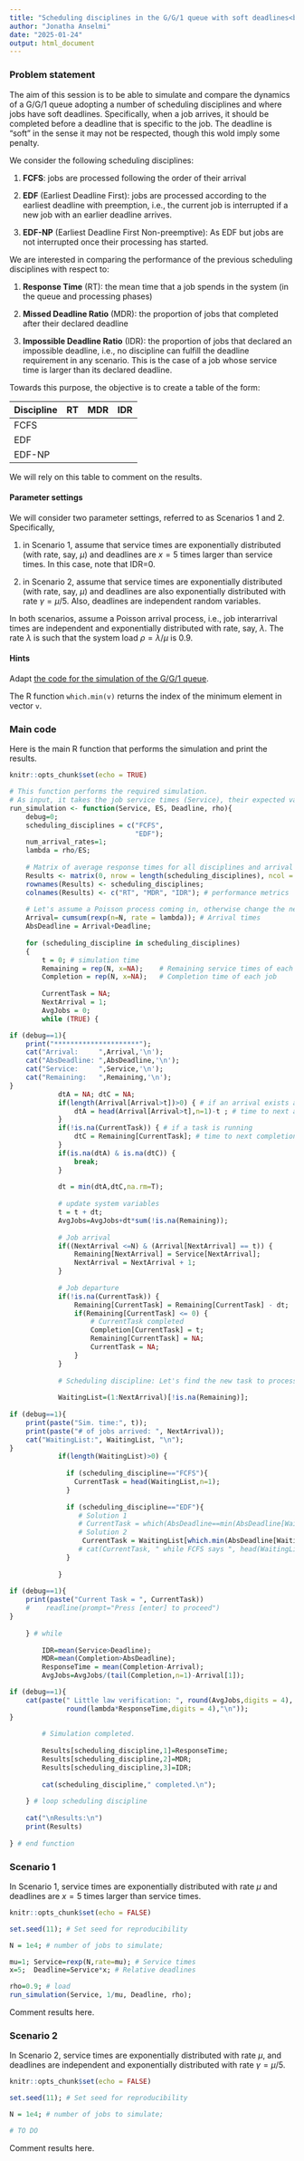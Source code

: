 ```yaml
---
title: "Scheduling disciplines in the G/G/1 queue with soft deadlines<br><small>Évaluation de Performances 2025, TD #2 and #3, INFO4, Polytech Grenoble</small>"
author: "Jonatha Anselmi"
date: "2025-01-24"
output: html_document
---
```


### Problem statement

The aim of this session is to be able to simulate and compare the dynamics of a G/G/1 queue adopting a number of scheduling disciplines and where jobs have soft deadlines. Specifically, when a job arrives, it should be completed before a deadline that is specific to the job.
The deadline is "soft" in the sense it may not be respected, though this wold imply some penalty.

We consider the following scheduling disciplines: 

1. **FCFS**: jobs are processed following the order of their arrival
    
2. **EDF** (Earliest Deadline First): jobs are processed according to the earliest deadline with preemption, i.e., the current job is interrupted if a new job with an earlier deadline  arrives.
    
3. **EDF-NP** (Earliest Deadline First Non-preemptive): As EDF but jobs are not interrupted once their processing has started.


We are interested in comparing the performance of the previous scheduling disciplines with respect to:

1. **Response Time** (RT): the mean time that a job spends in the system (in the queue and processing phases)
    
2. **Missed Deadline Ratio** (MDR): the proportion of jobs that completed after their declared deadline
    
3. **Impossible Deadline Ratio** (IDR): the proportion of jobs that declared an impossible deadline, i.e., no discipline can fulfill the deadline requirement in any scenario. This is the case of a job whose service time is larger than its declared deadline.

Towards this purpose, the objective is to create a table of the form:

|Discipline| RT  	|  MDR 	|  IDR 	|
|:---	|:---	|:---	|:---	|
|FCFS|   	|   	|   	|
|EDF|   	|   	|   	|
|EDF-NP|   	|   	|   	|

We will rely on this table to comment on the results.

#### Parameter settings

We will consider two parameter settings, referred to as Scenarios 1 and 2.
Specifically,

1. in Scenario 1, assume that service times are exponentially distributed (with rate, say, $\mu$) and deadlines are $x=5$ times larger than service times. In this case, note that IDR=0.

2. in Scenario 2, assume that service times are exponentially distributed (with rate, say, $\mu$) and deadlines are also exponentially distributed with rate $\gamma=\mu/5$. Also, deadlines are independent random variables.

In both scenarios, assume a Poisson arrival process, i.e., job interarrival times are independent and exponentially distributed with rate, say, $\lambda$.
The rate $\lambda$ is such that the system load $\rho=\lambda/\mu$ is 0.9.



#### Hints

Adapt [the code for the simulation of the G/G/1 queue](https://rpubs.com/janselmi/GG1_scheduling_disciplines).

The R function <code>which.min(v)</code> returns the index of the minimum element in vector <code>v</code>.

### Main code

Here is the main R function that performs the simulation and print the results.

```r
knitr::opts_chunk$set(echo = TRUE)

# This function performs the required simulation.
# As input, it takes the job service times (Service), their expected value (ES), the job deadlines (relative to the absolute job arrival time), and the system load
run_simulation <- function(Service, ES, Deadline, rho){
    debug=0;
    scheduling_disciplines = c("FCFS",
                               "EDF");
    num_arrival_rates=1;
    lambda = rho/ES;
    
    # Matrix of average response times for all disciplines and arrival rates
    Results <- matrix(0, nrow = length(scheduling_disciplines), ncol = 3);
    rownames(Results) <- scheduling_disciplines;
    colnames(Results) <- c("RT", "MDR", "IDR"); # performance metrics
    
    # Let's assume a Poisson process coming in, otherwise change the next line
    Arrival= cumsum(rexp(n=N, rate = lambda)); # Arrival times
    AbsDeadline = Arrival+Deadline;
    
    for (scheduling_discipline in scheduling_disciplines)
    {
        t = 0; # simulation time
        Remaining = rep(N, x=NA);    # Remaining service times of each job
        Completion = rep(N, x=NA);   # Completion time of each job
        
        CurrentTask = NA;
        NextArrival = 1;
        AvgJobs = 0;
        while (TRUE) {

if (debug==1){
    print("*********************");
    cat("Arrival:     ",Arrival,'\n');
    cat("AbsDeadline: ",AbsDeadline,'\n');
    cat("Service:     ",Service,'\n');
    cat("Remaining:   ",Remaining,'\n');
}
            dtA = NA; dtC = NA;
            if(length(Arrival[Arrival>t])>0) { # if an arrival exists after t
                dtA = head(Arrival[Arrival>t],n=1)-t ; # time to next arrival
            }
            if(!is.na(CurrentTask)) { # if a task is running
                dtC = Remaining[CurrentTask]; # time to next completion
            }
            if(is.na(dtA) & is.na(dtC)) {
                break;
            } 
        
            dt = min(dtA,dtC,na.rm=T);
        
            # update system variables
            t = t + dt;
            AvgJobs=AvgJobs+dt*sum(!is.na(Remaining));
            
            # Job arrival
            if((NextArrival <=N) & (Arrival[NextArrival] == t)) {
                Remaining[NextArrival] = Service[NextArrival];
                NextArrival = NextArrival + 1;
            }
        
            # Job departure
            if(!is.na(CurrentTask)) {
                Remaining[CurrentTask] = Remaining[CurrentTask] - dt;
                if(Remaining[CurrentTask] <= 0) {
                    # CurrentTask completed
                    Completion[CurrentTask] = t;
                    Remaining[CurrentTask] = NA;
                    CurrentTask = NA;
                }
            }
            
            # Scheduling discipline: Let's find the new task to process
            
            WaitingList=(1:NextArrival)[!is.na(Remaining)];
            
if (debug==1){
    print(paste("Sim. time:", t));
    print(paste("# of jobs arrived: ", NextArrival));
    cat("WaitingList:", WaitingList, "\n");
}
            if(length(WaitingList)>0) {
        
              if (scheduling_discipline=="FCFS"){
                CurrentTask = head(WaitingList,n=1);
              }
              
              if (scheduling_discipline=="EDF"){
                 # Solution 1
                 # CurrentTask = which(AbsDeadline==min(AbsDeadline[WaitingList]));
                 # Solution 2
                  CurrentTask = WaitingList[which.min(AbsDeadline[WaitingList])];
                 # cat(CurrentTask, " while FCFS says ", head(WaitingList,n=1), '\n');
              }
        
            }
    
if (debug==1){
    print(paste("Current Task = ", CurrentTask))
    #    readline(prompt="Press [enter] to proceed")
}
        
    } # while
    
        IDR=mean(Service>Deadline);
        MDR=mean(Completion>AbsDeadline);
        ResponseTime = mean(Completion-Arrival); 
        AvgJobs=AvgJobs/(tail(Completion,n=1)-Arrival[1]);

if (debug==1){
    cat(paste(" Little law verification: ", round(AvgJobs,digits = 4), "=N=lambda*R=", 
              round(lambda*ResponseTime,digits = 4),"\n"));
}        
        
        # Simulation completed.
        
        Results[scheduling_discipline,1]=ResponseTime;
        Results[scheduling_discipline,2]=MDR;
        Results[scheduling_discipline,3]=IDR;
        
        cat(scheduling_discipline," completed.\n");
    
    } # loop scheduling discipline
    
    cat("\nResults:\n")
    print(Results)
    
} # end function


```

### Scenario 1

In Scenario 1, service times are exponentially distributed with rate $\mu$  and deadlines are $x=5$ times larger than service times.

```r
knitr::opts_chunk$set(echo = FALSE)

set.seed(11); # Set seed for reproducibility

N = 1e4; # number of jobs to simulate;

mu=1; Service=rexp(N,rate=mu); # Service times
x=5;  Deadline=Service*x; # Relative deadlines

rho=0.9; # load
run_simulation(Service, 1/mu, Deadline, rho);

```

Comment results here.


### Scenario 2

In Scenario 2, service times are exponentially distributed with rate $\mu$, and deadlines are independent and exponentially distributed with rate $\gamma=\mu/5$.


```r
knitr::opts_chunk$set(echo = FALSE)

set.seed(11); # Set seed for reproducibility

N = 1e4; # number of jobs to simulate;

# TO DO

```


Comment results here.



<br><br>
